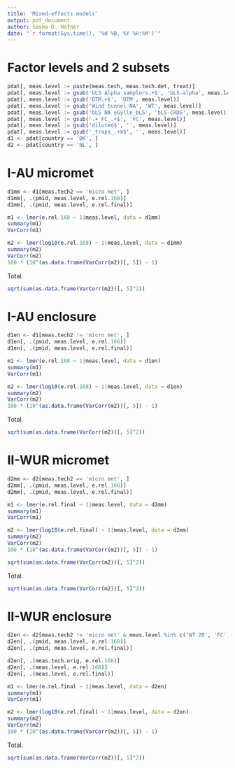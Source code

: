 ```yaml
---
title: 'Mixed-effects models'
output: pdf_document
author: Sasha D. Hafner
date: "`r format(Sys.time(), '%d %B, %Y %H:%M')`"
---
```


# Factor levels and 2 subsets

```r
pdat[, meas.level := paste(meas.tech, meas.tech.det, treat)]
pdat[, meas.level := gsub('bLS Alpha samplers.+$', 'bLS-alpha', meas.level)]
pdat[, meas.level := gsub('DTM.+$', 'DTM', meas.level)]
pdat[, meas.level := gsub('Wind tunnel NA', 'WT', meas.level)]
pdat[, meas.level := gsub('bLS NA eGylle_bLS', 'bLS-CRDS', meas.level)]
pdat[, meas.level := gsub('.+_FC_.+$', 'FC', meas.level)]
pdat[, meas.level := gsub('diluted$', '', meas.level)]
pdat[, meas.level := gsub('_traps_.+m$', '', meas.level)]
d1 <- pdat[country == 'DK', ]
d2 <- pdat[country == 'NL', ]
```

# I-AU micromet

```r
d1mm <- d1[meas.tech2 == 'micro met', ]
d1mm[, .(pmid, meas.level, e.rel.168)]
d1mm[, .(pmid, meas.level, e.rel.final)]
```

```r
m1 <- lmer(e.rel.168 ~ 1|meas.level, data = d1mm)
summary(m1)
VarCorr(m1)
```

```r
m2 <- lmer(log10(e.rel.168) ~ 1|meas.level, data = d1mm)
summary(m2)
VarCorr(m2)
100 * (10^(as.data.frame(VarCorr(m2))[, 5]) - 1)
```

Total.

```r
sqrt(sum(as.data.frame(VarCorr(m2))[, 5]^2))
```


# I-AU enclosure

```r
d1en <- d1[meas.tech2 != 'micro met', ]
d1en[, .(pmid, meas.level, e.rel.168)]
d1en[, .(pmid, meas.level, e.rel.final)]
```

```r
m1 <- lmer(e.rel.168 ~ 1|meas.level, data = d1en)
summary(m1)
VarCorr(m1)
```

```r
m2 <- lmer(log10(e.rel.168) ~ 1|meas.level, data = d1en)
summary(m2)
VarCorr(m2)
100 * (10^(as.data.frame(VarCorr(m2))[, 5]) - 1)
```

Total.

```r
sqrt(sum(as.data.frame(VarCorr(m2))[, 5]^2))
```

# II-WUR micromet

```r
d2mm <- d2[meas.tech2 == 'micro met', ]
d2mm[, .(pmid, meas.level, e.rel.168)]
d2mm[, .(pmid, meas.level, e.rel.final)]
```

```r
m1 <- lmer(e.rel.final ~ 1|meas.level, data = d2mm)
summary(m1)
VarCorr(m1)
```

```r
m2 <- lmer(log10(e.rel.final) ~ 1|meas.level, data = d2mm)
summary(m2)
VarCorr(m2)
100 * (10^(as.data.frame(VarCorr(m2))[, 5]) - 1)
```

```r
sqrt(sum(as.data.frame(VarCorr(m2))[, 5]^2))
```

Total.

```r
sqrt(sum(as.data.frame(VarCorr(m2))[, 5]^2))
```

# II-WUR enclosure

```r
d2en <- d2[meas.tech2 != 'micro met' & meas.level %in% c('WT 20', 'FC') & !grepl('diluted', treat), ]
d2en[, .(pmid, meas.level, e.rel.168)]
d2en[, .(pmid, meas.level, e.rel.final)]
```

```r
d2en[, .(meas.tech.orig, e.rel.168)]
d2en[, .(meas.level, e.rel.168)]
d2en[, .(meas.level, e.rel.final)]
```

```r
m1 <- lmer(e.rel.final ~ 1|meas.level, data = d2en)
summary(m1)
VarCorr(m1)
```

```r
m2 <- lmer(log10(e.rel.final) ~ 1|meas.level, data = d2en)
summary(m2)
VarCorr(m2)
100 * (10^(as.data.frame(VarCorr(m2))[, 5]) - 1)
```

Total.

```r
sqrt(sum(as.data.frame(VarCorr(m2))[, 5]^2))
```


